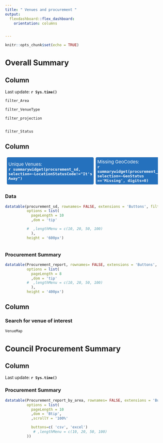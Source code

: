 ```yaml
---
title: " Venues and procurement "
output: 
  flexdashboard::flex_dashboard:
    orientation: columns


---
```



<style>


.bluebox {

 background-color: #2571bd;
    border: solid #ddd 1px;
    font-size: 15px;
    height:40px;
    padding:5px;
    margin-bottom: 5px;
    border-radius:5px;
	color: #f9f9f9;
	
	}

body {

  padding-top: 60px !important;
  
}

h1 {
    font-size: 25px;
}

.leaflet-control-attribution{
display:none;
}



.btn {
    background-color: DodgerBlue;
    border: none;
    color: white;
    cursor: pointer;
    font-size: 15px;
}

.btn:hover {
    background-color: #3d6ece;
}

table { 
    border-spacing: 5px;
    border-collapse: separate;
    border:1px
}

.p {
margin-top:20px

}

div.text1 {
border: solid #ddd 1px;
background-color: #f9f9f9;
padding-left:20px;
padding-top:10px;
padding-bottom:10px;
margin-top:20px;
margin-bottom:20px;
border-radius:3px;
}



div.header{

padding-top:30px;

}


div.main-container { max-width: 50%; }
table.table-condensed {width:100%}


div.footer {
    position: sticky;
    bottom: 0;
    width: 100%;
	height:30px;
    background-color: #2b6eda;
    color: white;
    text-align: center;
}

div.main-wrapper {
    position: relative;
}


div.leaflet-control-attribution{
	display:none;
}

div.leaflet-container {
    background: #0184a9;
}



</style>




```r

knitr::opts_chunk$set(echo = TRUE)

```

Overall Summary
=========================================

Column {data-width=200}
-----------------------------------------------------------------------

Last update: 
**`r Sys.time()`**

```r


filter_Area

filter_VenueType

filter_projection


filter_Status

```



Column 
-----------------------------------------------------------------------

<table class='ValueBox'>
<tr>

<td width="200" class="bluebox">
 <span>Unique Venues: </span><br>**`r summarywidget(procurement_sd, selection=~LocationStatusCode!="It's Away")`**
</td>

<td width="200" class="bluebox">
 <span>Missing GeoCodes: </span><br>**`r summarywidget(procurement_sd, selection=~GeoStatus =='Missing', digits=0)`**
</td>

<!-- <td width="200" class="bluebox">
 <span>Check Projection: </span><br>**`r summarywidget(procurement_sd, selection=~ProjectedVoters==0)`**
</td>
--> 

<td width="200" class="bluebox">
 <span>Procurement incomplete: </span><br>**`r summarywidget(procurement_sd, selection=~LocationStatusCode != 'Hire Agreement Signed')`**
</td>


</tr>
</table>



### Data 
```r


datatable(procurement_sd, rownames= FALSE, extensions = 'Buttons', filter = 'top',
          options = list(
            pageLength = 10
            ,dom = 'tip'

          #  ,lengthMenu = c(10, 20, 50, 100)
            ),
          height = '600px')



```

### Procurement Summary 
```r

datatable(Procurement_report, rownames= FALSE, extensions = 'Buttons', filter = 'top',
          options = list(
            pageLength = 8
            ,dom = 'tip'
          #  ,lengthMenu = c(10, 20, 50, 100)
            ),
          height = '400px')

```



Column 
-----------------------------------------------------------------------


### Search for venue of interest 
```r

VenueMap


```

Council Procurement Summary
=========================================
Column
----------------------------------------------------------------------
Last update: 
**`r Sys.time()`**

### Procurement Summary 
```r
datatable(Procurement_report_by_area, rownames= FALSE, extensions = 'Buttons', filter = 'top',
          options = list(
            pageLength = 10
            ,dom = 'Btip',
            ,scrollY = '100%'

            buttons=c( 'csv', 'excel')
             # ,lengthMenu = c(10, 20, 50, 100)
          ))

```



